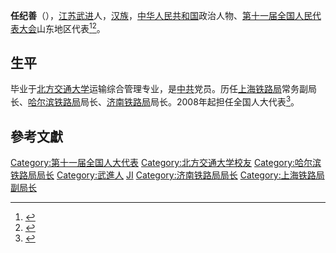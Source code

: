 '''任纪善'''（{{bd|1957年||}}），[[江苏|江苏]][[武进|武进]]人，[[汉族|汉族]]，[[中华人民共和国|中华人民共和国]]政治人物、[[第十一届全国人民代表大会|第十一届全国人民代表大会]]山东地区代表<ref>{{cite web|author=新华网|title=第十一届全国人大代表|url=http://news.xinhuanet.com/ziliao/2008-03/03/content_7708230.htm?node=36628|publisher=新华网|accessdate=2014-01-07|archive-date=2014-01-10|archive-url=https://web.archive.org/web/20140110211415/http://news.xinhuanet.com/ziliao/2008-03/03/content_7708230.htm?node=36628|dead-url=no}}</ref><ref>{{cite web| url=http://www.sd.xinhuanet.com/jt/2012-04/06/content_25023431.htm| title=济铁领导班子调整 任纪善任局长陆海霞任书记| accessdate=2014-03-12| deadurl=yes| archiveurl=https://web.archive.org/web/20150924095703/http://www.sd.xinhuanet.com/jt/2012-04/06/content_25023431.htm| archivedate=2015-09-24}}</ref>。

==生平==
毕业于[[北方交通大学|北方交通大学]]运输综合管理专业，是[[中共|中共]]党员。历任[[上海铁路局|上海铁路局]]常务副局长、[[哈尔滨铁路局|哈尔滨铁路局]]局长、[[济南铁路局|济南铁路局]]局长。2008年起担任全国人大代表<ref>{{cite news|title=全国人大代表信息-任纪善|url=http://210.82.31.1:8084/delegate/viewDelegate.action?dbid=110552|accessdate=2013-04-05|newspaper=全国人大网|archive-url=https://web.archive.org/web/20130719050045/http://www.npc.gov.cn/delegate/viewDelegate.action?dbid=110552|archive-date=2013-07-19|dead-url=yes}}</ref>。

==參考文獻==
{{reflist}}

{{DEFAULTSORT:R}}
[[Category:第十一届全国人大代表|Category:第十一届全国人大代表]]
[[Category:北方交通大学校友|Category:北方交通大学校友]]
[[Category:哈尔滨铁路局局长|Category:哈尔滨铁路局局长]]
[[Category:武進人|Category:武進人]]
[[Category:任姓|JI]]
[[Category:济南铁路局局长|Category:济南铁路局局长]]
[[Category:上海铁路局副局长|Category:上海铁路局副局长]]